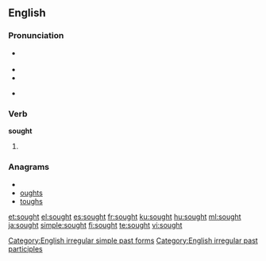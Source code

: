 ==English==

===Pronunciation===
* {{a|UK|US}} {{IPA|/sɔːt/}}
* {{audio|en-us-sought.ogg|Audio (US)}}
* {{rhymes|ɔːt}}
* {{homophones|sort}} {{qualifier|in [[non-rhotic]] accents}}

===Verb===
'''sought'''

# {{past of|seek}}

===Anagrams===
* {{alphagram|ghostu}}
* [[oughts#English|oughts]]
* [[toughs#English|toughs]]

[[Category:English irregular simple past forms]]
[[Category:English irregular past participles]]

[[et:sought]]
[[el:sought]]
[[es:sought]]
[[fr:sought]]
[[ku:sought]]
[[hu:sought]]
[[ml:sought]]
[[ja:sought]]
[[simple:sought]]
[[fi:sought]]
[[te:sought]]
[[vi:sought]]